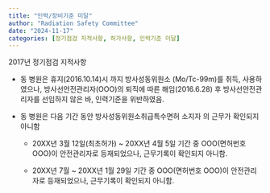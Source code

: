 ```yaml
---
title: "인력/장비기준 미달"
author: "Radiation Safety Committee"
date: "2024-11-17"
categories: [정기점검 지적사항, 허가사항, 인력기준 미달]
---
```


2017년 정기점검 지적사항

-   동 병원은 휴지(2016.10.14)시 까지 방사성동위원소 (Mo/Tc-99m)를 취득, 사용하였으나, 방사선안전관리자(OOO)의 퇴직에 따른 해임(2016.6.28) 후 방사선안전관리자를 선임하지 않은 바, 인력기준을 위반하였음.

-   동 병원은 다음 기간 동안 방사성동위원소취급특수면허 소지자 의 근무가 확인되지 아니함

    -   20XX년 3월 12일(최초허가) \~ 20XX년 4월 5일 기간 중 OOO(면허번호 OOO)이 안전관리자로 등재되었으나, 근무기록이 확인되지 아니함.

    -   20XX년 7월 \~ 20XX년 1월 29일 기간 중 OOO(면허번호 OOO)이 안전관리자로 등재되었으나, 근무기록이 확인되지 아니함.
